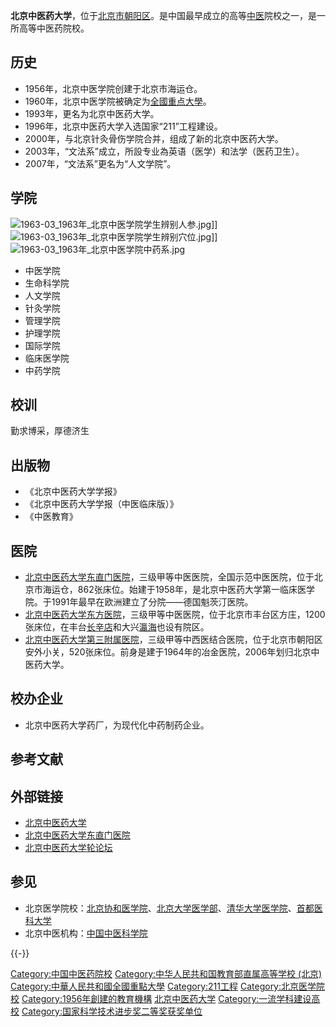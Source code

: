 {{Unreferenced|time=2022-05-19T01:37:01+00:00}}
{{高校
|名称    =北京中医药大学
|外文名  =Beijing University of Chinese Medicine
|image = Beijing University of Chinese Medicine (20210914135137).jpg
|logo = [[File:北京中医药大学标识.jpg|275px]]<br />北京中医药大学校标图案由蛇（＂已＂字形）、手杖、杨柳枝和心形外框组成。
|校训    =勤求博采，厚德济生
|建校    =1956年
|校长    =徐安龙
|书记    =谷晓红
|地址    =北京市[[朝阳区|朝阳区]]北三环东路11号
|老校名  =北京中医学院
|隶属    =[[中华人民共和国教育部|中华人民共和国教育部]]
|邮编    =100029
|网站    ={{URL|http://www.bucm.edu.cn}}
}}
'''北京中医药大学'''，位于[[北京市|北京市]][[朝阳区_(北京市)|朝阳区]]。是中国最早成立的高等[[中医|中医]]院校之一，是一所高等中医药院校。

== 历史 ==
* 1956年，北京中医学院创建于北京市海运仓。
* 1960年，北京中医学院被确定为[[全國重点大學|全國重点大學]]。
* 1993年，更名为北京中医药大学。 
*  1996年，北京中医药大学入选国家“211”工程建设。
* 2000年，与北京针灸骨伤学院合并，组成了新的北京中医药大学。
* 2003年，“文法系”成立，所設专业為英语（医学）和法学（医药卫生）。
* 2007年，“文法系”更名为“人文学院”。

==学院==
[[File:1963-03_1963年_北京中医学院学生辨别人参.jpg|thumb]]]]
[[File:1963-03_1963年_北京中医学院学生辨别穴位.jpg|thumb]]]]
[[File:1963-03_1963年_北京中医学院中药系.jpg|thumb]]
* 中医学院
* 生命科学院
* 人文学院
* 针灸学院
* 管理学院
* 护理学院
* 国际学院
* 临床医学院
* 中药学院

==校训==
勤求博采，厚德济生

==出版物==
* 《北京中医药大学学报》
* 《北京中医药大学学报（中医临床版）》
* 《中医教育》

==医院==
* [[北京中医药大学东直门医院|北京中医药大学东直门医院]]，三级甲等中医医院，全国示范中医医院，位于北京市海运仓，862张床位。始建于1958年，是北京中医药大学第一临床医学院。于1991年最早在欧洲建立了分院——德国魁茨汀医院。
* [[北京中医药大学东方医院|北京中医药大学东方医院]]，三级甲等中医医院，位于北京市丰台区方庄，1200张床位，在丰台[[长辛店街道|长辛店]]和大兴[[瀛海地区|瀛海]]也设有院区。
* [[北京中医药大学第三附属医院|北京中医药大学第三附属医院]]，三级甲等中西医结合医院，位于北京市朝阳区安外小关，520张床位。前身是建于1964年的冶金医院，2006年划归北京中医药大学。

==校办企业==
* 北京中医药大学药厂，为现代化中药制药企业。

== 参考文献 ==
{{Reflist}}

== 外部链接 ==
* [http://www.bucm.edu.cn/ 北京中医药大学]{{Wayback|url=http://www.bucm.edu.cn/ |date=20101217042104 }}
* [http://www.dzmhospital.com/ 北京中医药大学东直门医院]{{Wayback|url=http://www.dzmhospital.com/ |date=20070306015425 }}
* [http://www.bucmu.com/ 北京中医药大学轮论坛]{{Wayback|url=http://www.bucmu.com/ |date=20190514153714 }}

== 参见 ==
* 北京医学院校：[[北京协和医学院|北京协和医学院]]、[[北京大学医学部|北京大学医学部]]、[[清华大学医学院|清华大学医学院]]、[[首都医科大学|首都医科大学]]
* 北京中医机构：[[中国中医科学院|中国中医科学院]]

{{-}}
{{中国中医药高等院校}}
{{中央部属高校}}
{{211工程}}
{{中华人民共和国国家重点大学}}
{{北京高等院校}}
{{一流大学建设高校|nocat}}
[[Category:中国中医药院校|Category:中国中医药院校]]
[[Category:中华人民共和国教育部直属高等学校_(北京)|Category:中华人民共和国教育部直属高等学校 (北京)]]
[[Category:中華人民共和國全國重點大學|Category:中華人民共和國全國重點大學]]
[[Category:211工程|Category:211工程]]
[[Category:北京医学院校|Category:北京医学院校]]
[[Category:1956年創建的教育機構|Category:1956年創建的教育機構]]
[[Category:北京中医药大学|]]
[[Category:一流学科建设高校|Category:一流学科建设高校]]
[[Category:国家科学技术进步奖二等奖获奖单位|Category:国家科学技术进步奖二等奖获奖单位]]